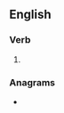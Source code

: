 ==English==

===Verb===
{{head|en|verb form}}

# {{en-past of|slug}}

===Anagrams===
* {{anagrams|en|Dge-lugs}}